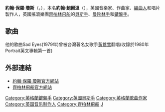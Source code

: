 {{blpunsourced|time=2018-07-07T07:19:02+00:00}}
{{expand|time=2018-07-07T07:19:02+00:00}}
{{NoteTA
| G1=Show
| G2=Movie
| G3=Music
| 1 = zh-cn:齐柏林飞艇; zh-hk:齊柏林飛船; zh-tw:齊柏林飛船;
}}
{{Infobox musical artist
| Name             = 約翰·保羅·瓊斯
| Img              = John Paul Jones - 2010.jpg
| Img_capt         = 約翰·保羅·瓊斯，2010年。
| Img_size         =
| Landscape        = no
| Background       = solo_singer
| Birth_name       = 約翰·鮑爾溫
| Born             = {{birth date and age|1946|1|3|df=y}}<br>{{ENG}}[[肯特郡|肯特郡]][[西德卡普|西德卡普]]
| Died             =
| Instrument       = [[貝斯吉他|貝斯吉他]]、[[電子風琴|電子風琴]]、[[電鋼琴|電鋼琴]]、[[豎琴|豎琴]]、[[魔音琴|魔音琴]]、[[鍵盤樂器|鍵盤]]、[[曼陀林|曼陀林]]、[[吉他|吉他]]、[[直笛|直笛]]、[[日本箏|日本箏]]、[[鋼棒吉他|鋼棒吉他]]、[[指琴|指琴]]、[[自動豎琴|自動豎琴]]、[[烏克麗麗|烏克麗麗]]、[[西塔琴|西塔琴]]、[[背式鍵盤|背式鍵盤]]、[[班卓琴|班卓琴]]、[[大提琴|大提琴]]、[[小提琴|小提琴]]
| Genre            = [[硬式搖滾|硬式搖滾]]、[[重金屬音樂|重金屬]]、[[藍調搖滾|藍調搖滾]]、[[民謠搖滾|民謠搖滾]]、[[器樂搖滾|器樂搖滾]]、[[另類搖滾|另類搖滾]]
| Occupation       = [[音樂家|音樂家]]、[[作曲家|作曲家]]、[[編曲|編曲家]]
| Years_active     = 1960年至今
| Label            = DGM、[[大西洋唱片|大西洋]]、天鵝之歌
| Associated_acts  = [[齊柏林飛船_(樂團)|齊柏林飛船]]、[[唐納文|唐納文]]、[[戴蒙妲·葛拉絲|戴蒙妲·葛拉絲]]、[[幽浮一族|幽浮一族]]、[[屁眼衝浪客|屁眼衝浪客]]、[[邪派禿鷹樂團|邪派禿鷹樂團]]、[[暈船史蒂夫|暈船史蒂夫]]
| URL              = http://www.johnpauljones.com/ johnpauljones.com
| Notable_instruments = [[芬達爵士電貝斯|Fender Jazz Bass]]<br />[[哈蒙德風琴|Hammond organ]]<br />[[羅德電鋼琴|Rhodes piano]]<br />[[Alembic_Inc|Alembic]]
}}
'''約翰·保羅·瓊斯'''（{{lang-en|'''John Paul Jones'''}}，{{bd|1946年|1月3日}}），本名'''約翰·鮑爾溫'''（{{lang-en|John Baldwin}}），英國音樂家、作曲家、[[編曲|編曲人]]和唱片製作人，英國搖滾樂團[[齊柏林飛船_(樂團)|齊柏林飛船]]的[[貝斯吉他|貝斯手]]、[[曼陀林|曼陀林手]]和[[鍵盤樂器|鍵盤手]]。

==  歌曲 ==
他的歌曲Sad Eyes(1979年)曾被台灣著名女歌手[[黃鶯鶯|黃鶯鶯]]翻唱(收錄於1980年Portrait英文專輯第一首)
== 外部連結 ==
{{Commons category|John Paul Jones (musician)}}
*[http://www.johnpauljones.com/ 約翰·保羅·瓊斯官方網站] {{Wayback|url=http://www.johnpauljones.com/ |date=20190608125212 }}
*[http://www.ledzeppelin.com/ 齊柏林飛船官方網站] {{Wayback|url=http://www.ledzeppelin.com/ |date=20110223204508 }}

{{led zeppelin}}
{{摇滚名人堂1995届入选者}}
{{Authority control}}
{{DEFAULTSORT:Jones, John Paul}}
[[Category:英格蘭鍵盤手|Category:英格蘭鍵盤手]]
[[Category:英國貝斯手|Category:英國貝斯手]]
[[Category:英格蘭歌曲作家|Category:英格蘭歌曲作家]]
[[Category:英国音乐制作人|Category:英国音乐制作人]]
[[Category:齊柏林飛船|Category:齊柏林飛船]]
[[Category:摇滚名人堂入选者|J]]